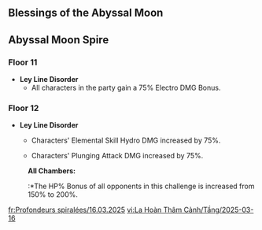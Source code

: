 {{Abyssal Moon Spire
|startVersion   = 5.4
|start          = 2025-03-16
|end            = 2025-04-15
|prev           = 2025-02-16
|next           = 2025-04-16
|floor11Changed = 1
|floor12Changed = 1
}}
==Blessings of the Abyssal Moon==
{{Blessing of the Abyssal Moon Schedule}}

==Abyssal Moon Spire==
===Floor 11===
* '''Ley Line Disorder'''
** All characters in the party gain a 75% Electro DMG Bonus.
{{Domain Enemies
|level1      = 88
|target1     = Remaining challenge time longer than (60/180/300) sec.
|enemies1_1  = Stonehide Lawachurl//Thunderhelm Lawachurl
|enemies1_2  = Nobushi: Jintouban;Nobushi: Hitsukeban;Nobushi: Kikouban//Kairagi: Fiery Might;Kairagi: Dancing Thunder//Eremite Daythunder;Eremite Sunfrost;Mirror Maiden
|level2      = 90
|target2     = Remaining challenge time longer than (60/180/300) sec.
|enemies2_1  = Geovishap (Electro)//Construction Specialist Mek - Ousia
|enemies2_2  = Yumkasaurus Warrior: Whirling Leaves;Qucusaurus Warrior: Heartstar Hammer;Tepetlisaurus Warrior: Rockbreaker Blade//Veteran Frost Operative;Veteran Wind Operative
|level3      = 92
|target3     = Remaining challenge time longer than (180/300/420) sec.
|enemies3_1  = Ruin Grader//Ruin Drake: Earthguard
|enemies3_2  = Veteran Arithmetic Enhancer Mek
}}

===Floor 12===
* '''Ley Line Disorder'''
** {{Color|menu|First Half}} Characters' Elemental Skill Hydro DMG increased by 75%.
** {{Color|menu|Second Half}} Characters' Plunging Attack DMG increased by 75%.
{{Domain Enemies
|level1      = 95
|target1     = Remaining challenge time longer than (180/300/420) sec.
|enemies1_1  = Large Shatterstone Breacher Primus//Abyss Lector: Violet Lightning;Abyss Lector: Fathomless Flames//Burning-Aflame Wayob Manifestation
|enemies1_2  = Eremite Floral Ring-Dancer//Jadeplume Terrorshroom
|level2      = 98
|target2     = Remaining challenge time longer than (180/300/420) sec.
|enemies2_1  = Ruin Scout//Ruin Grader//Perpetual Mechanical Array
|enemies2_2  = Algorithm of Semi-Intransient Matrix of Overseer Network
|level3      = 100
|target3     = Remaining challenge time longer than (180/300/420) sec.
|enemies3_1  = Eremite Desert Clearwater;Eremite Sunfrost//Fluid Avatar of Lava//Emperor of Fire and Iron
|enemies3_2  = Secret Source Automaton: Configuration Device
}}
:'''All Chambers:'''
::*The HP% Bonus of all opponents in this challenge is increased from 150% to 200%.
<noinclude>
[[fr:Profondeurs spiralées/16.03.2025]]
[[vi:La Hoàn Thâm Cảnh/Tầng/2025-03-16]]
</noinclude>